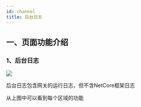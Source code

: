 ```yaml
---
id: channel
title: 后台日志
---
```


## 一、页面功能介绍

### 1、后台日志

![](/img/docs/backendlog-1.png)


 后台日志包含网关的运行日志，但不含NetCore框架日志
 
 从上图中可以看到每个区域的功能
 

